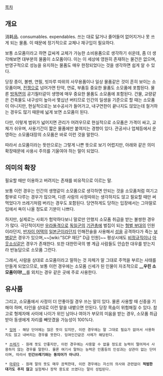 [[목차]]
== 개요 ==
消耗品. consumables. expendables.
쓰는 대로 닳거나 줄어들어 없어지거나 못 쓰게 되는 물품. 이 때문에 정기적으로 교체나 재구입이 필요하다.

보통 소모품이라고 하면 값싸게 교체가 가능한 소비용품으로 생각하기 쉬운데, 좀 더 생각해보면 대부분의 물품이 소모품이다. 이는 이 세상에 영원히 존재하는 물건은 없으며, 반영구적으로 성능을 유지하는 물품도 매우 한정되었다는 것을 생각하면 쉽게 알 수 있다.

당장 종이, 볼펜, 연필, 빗자루 따위의 사무용품이나 일상 물품같은 것이 흔히 보이는 소모품이며, [[전쟁]]으로 넘어가면 탄약, 연료, 부품등 중요한 물품도 소모품에 포함된다. 물론 [[방독면]]의 공기필터같이 생명에 매우 중요한 물품도 소모품에 포함된다. 건물, 교량같은 건축물도 내구성이 높아서 몇십년 버티므로 인간의 일생을 기준으로 할 때는 소모품이 아니지만, 현실적으로는 보수공사가 들어가고, 내구연한이 끝나지도 않았는데 철거하는 경우도 많기 때문에 넓게 보면 소모품이 된다.

다만, 이렇게 범위가 넓어지면 관리가 어려우므로 현실적으로 소모품은 가격이 싸고, 교체가 쉬우며, 사용기간이 짧은 물품에만 붙여지는 경향이 있다. 관공서나 업체등에서 운영하는 소모품대장의 소모품은 바로 이런 것을 말한다.

따라서 소모품이라는 뜻만으로는 그렇게 나쁜 뜻으로 보기 어렵지만, 아래와 같은 의미확장때문에 사용시 주의를 기울여야 하는 말이 되었다.

== 의미의 확장 ==
필요할 때만 이용하고 버려지는 존재를 비유적으로 이르는 말.

보통 이런 경우는 인간의 생명같이 소모품으로 생각하면 안되는 것을 소모품처럼 여기고 함부로 다루는 경우가 많으며, 다른 사람의 사정따위는 생각하지도 않고 필요할 때만 써먹었다가 쓰레기처럼 버리는 경우도 포함된다. 당연하게도 당하는 입장에서는 그야말로 입에서 욕이 나올 정도로 기분이 나쁘다.

하지만, 실제로는 사회가 험악하다보니 말로만 안했지 소모품 취급을 받는 불쌍한 경우가 많다. 극단적이지만 [[우라돌격]]으로 [[독일군]]의 [[기관총]]에 벌집이 되는 [[형벌 부대]]의 인원이라던지, [[반자이 어택]]의 [[일본군]]이라던지 인해전술을 사용해서 [[성]]을 공격하다가 죽는 [[보병]]같은 경우가 있으며,~~[wiki:"SCP 재단" D급 인원]~~ 평상시에도 [[비정규직]]이나 [[아웃소싱]]같은 경우가 존재한다. 또한 대한민국의 병 계급 사람들도 안습한 대우를 받는지라 반농담으로 소모품 그런다. 

그래서, 사람을 상대로 소모품이라고 말하는 것 자체가 말 그대로 주먹을 부르는 사태를 만들게 되었으므로, 보통 이런 경우에는 소모품 신세가 된 인물이 자조적으로 '''__우린 소모품이야!__'''를 외치는 경우 같은 곳에 주로 사용한다.

== 유사품 ==
그리고, 소모품에서 사정이 더 안좋아질 경우 쓰는 말이 있다. 물론 사용할 때 신중을 기해야 하며, 타인을 상대로 이런 말을 내뱉으면 안된다. 당장 목숨이 위험해질 수 있다. 참고로 형제자매 사이에 나이가 위인 남아나 여아가 부모의 미움을 받는 경우, 소모품 취급받아 동생에게 자리를 빼앗겼을 가능성이 100%다.

 * [[잉여]] - 해당 단어에는 많은 뜻이 있지만, 이런 경우에는 말 그대로 필요가 없어서 사용하지도 않고 내버리는 경우를 뜻한다. 잉여인간같은 사례가 해당된다.

 * [[쓰레기]] - 원래 뜻도 안좋지만, 이런 경우에는 사용할 수 없을 정도로 능력이 떨어져서 사용하지 않는 경우를 말한다. 물론 여기서 말하는 능력은 인품등의 인성과는 상관이 없는 단어이며, 따라서 '''인간쓰레기와는 동의어가 아니다'''.

 * [[마루타]] - 원래 말의 뜻도 매우 끔찍한데, 이런 경우에는 자신의 의사와 관련없이 '''적법한 대가도 주지 않고''' 실험체나 장작 용도로 쓰였다는 말이 성립된다.
